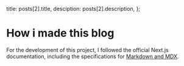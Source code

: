 
  title: posts[2].title,
  desciption: posts[2].description,
};

# How i made this blog

For the development of this project, I followed the official Next.js documentation, including the specifications for [Markdown and MDX](https://nextjs.org/docs/app/building-your-application/configuring/mdx).